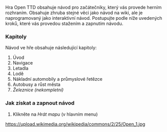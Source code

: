Hra Open TTD obsahuje návod pro začátečníky, který vás provede herním rozhraním. Obsahuje zhruba stejné věci jako návod na wiki, ale je naprogramovaný jako interaktivní návod. Postupujte podle níže uvedených kroků, které vás provedou stažením a zapnutím návodu.

=== Kapitoly ===
Návod ve hře obsahuje následující kapitoly:
# Úvod
# Navigace
# Letadla
# Lodě
# Nákladní automobily a průmyslové řetězce
# Autobusy a růst města
# ''Železnice (nekompletní)''

=== Jak získat a zapnout návod ===
# Klikněte na ''Hrát mapu'' (v hlavním menu)
[[https://upload.wikimedia.org/wikipedia/commons/2/25/Open_1.jpg]]
